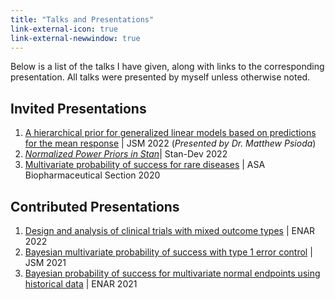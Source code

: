 ```yaml
---
title: "Talks and Presentations"
link-external-icon: true
link-external-newwindow: true
---
```


Below is a list of the talks I have given, along with links to the corresponding presentation. All talks were presented by myself unless otherwise noted.

## Invited Presentations

1.  [A hierarchical prior for generalized linear models based on predictions for the mean response](https://www.overleaf.com/read/jxrtbgwdfgtg) \| JSM 2022 (*Presented by Dr. Matthew Psioda*)
2.  [*Normalized Power Priors in Stan*](https://www.overleaf.com/read/ttxpxvbckgcb)\| Stan-Dev 2022
3.  [Multivariate probability of success for rare diseases](https://www.overleaf.com/read/vdhtymngrtjm) \| ASA Biopharmaceutical Section 2020

## Contributed Presentations

1.  [Design and analysis of clinical trials with mixed outcome types](https://www.overleaf.com/read/srytnjghxbtp) \| ENAR 2022
2.  [Bayesian multivariate probability of success with type 1 error control](https://www.overleaf.com/read/swttngsgdsvc) \| JSM 2021
3.  [Bayesian probability of success for multivariate normal endpoints using historical data](https://www.overleaf.com/read/vmnvmdbsphyd) \| ENAR 2021
